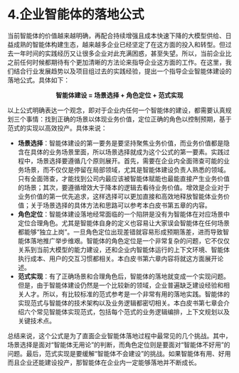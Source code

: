 # 4.企业智能体的落地公式
当前智能体的价值越来越明确，再配合持续增强且成本快速下降的大模型供给、日益成熟的智能体构建生态，越来越多企业已经坚定了在这方面的投入和转型。但过去一年时间的实践经历又让很多企业对此充满困惑，甚至失望。所以，当前企业比之前任何时候都期待有个更加清晰的方法论来指导企业这方面的工作。在这里，我们结合行业发展趋势以及项目组过去的实践经验，提出一个指导企业智能体建设的落地公式。具体如下：


<div align="center">
<p><strong>智能体建设 = 场景选择 + 角色定位 + 范式实现</strong></p>
</div>

以上公式明确表达一个观念，即对于企业内任何一个智能体的建设，都需要认真规划三个事情：找到正确的场景以体现业务价值，定位正确的角色以控制预期，基于范式的实现以高效投产。具体来说：
- **场景选择**：智能体建设的第一要务是要坚持聚焦业务价值，而业务价值都是隐含在具体的业务场景里面，所以场景选择就成为这个公式的第一要素。实践过程中，场景选择要遵循几个原则展开。首先，需要在企业内全面筛查可能的业务场景，而不仅仅是停留在局部领域，尤其是智能体建设负责人熟悉的领域。只有全面筛查，才能找到公司内最应该被智能体赋能也最能直接产生业务价值的场景；其次，要遵循增效大于降本的逻辑去看待业务价值。增效是企业对于业务价值的第一优先追求，这样选择可以更加直接和高效地释放智能体业务价值；关于场景选择的具体方法和思路可以参考本白皮书第五章的内容。
- **角色定位**：智能体建设落地经常面临的一个陷阱是没有为智能体在对应场景中定位合理角色。尤其是智能体自身的定义也容易让大家误会智能体在任何场景都能够“独立上岗”。一旦角色定位出现差错就容易形成预期落差，进而导致智能体落地推广举步维艰。智能体的角色定位是一个非常复杂的问题，它不仅仅关系到当前大模型的能力建设，还和企业内智能体运行的上下文环境、智能体执行成本、用户的交互习惯都相关。本白皮书第六章内容将就这方面展开论述。
- **范式实现**：有了正确场景和合理角色后，智能体的落地就变成一个实现问题。但是，由于智能体建设仍然是一个比较新的领域，企业普遍缺乏建设经验和相关人才。所以，有比较标准的范式参考是一个非常有用的落地实践。智能体的实现范式与智能体的技术架构以及业务逻辑都密切相关。本白皮书第七章会介绍六个常见智能体实现范式，包括每个范式的业务逻辑编排，上下文规划以及关键技术点。

总结来说，这个公式是为了直面企业智能体落地过程中最常见的几个挑战。其中，场景选择是面对“智能体无用论”的判断，而角色定位则是要面对“智能体不好用”的问题。最后，范式实现是要缓解“智能体不会建设”的挑战。如果智能体有用、好用而且企业还能建设投产，那智能体在企业内一定能够落地并不断成长。
